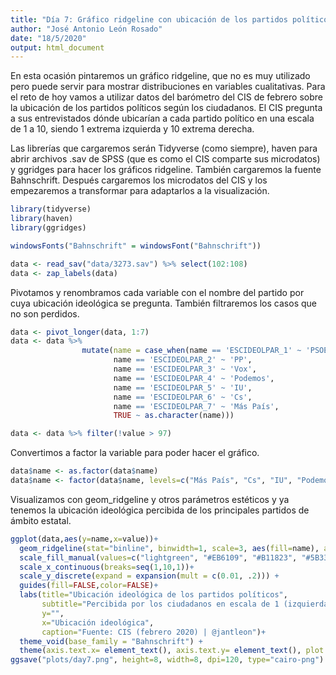 ```yaml
---
title: "Día 7: Gráfico ridgeline con ubicación de los partidos políticos percibida por los ciudadanos"
author: "José Antonio León Rosado"
date: "18/5/2020"
output: html_document
---
```


En esta ocasión pintaremos un gráfico ridgeline, que no es muy utilizado pero puede servir para mostrar distribuciones en variables cualitativas. Para el reto de hoy vamos a utilizar datos del barómetro del CIS de febrero sobre la ubicación de los partidos políticos según los ciudadanos. El CIS pregunta a sus entrevistados dónde ubicarían a cada partido político en una escala de 1 a 10, siendo 1 extrema izquierda y 10 extrema derecha. 

Las librerías que cargaremos serán Tidyverse (como siempre), haven para abrir archivos .sav de SPSS (que es como el CIS comparte sus microdatos) y ggridges para hacer los gráficos ridgeline. También cargaremos la fuente Bahnschrift. Después cargaremos los microdatos del CIS y los empezaremos a transformar para adaptarlos a la visualización.

```r
library(tidyverse)
library(haven)
library(ggridges)

windowsFonts("Bahnschrift" = windowsFont("Bahnschrift"))

data <- read_sav("data/3273.sav") %>% select(102:108)
data <- zap_labels(data)
```

Pivotamos y renombramos cada variable con el nombre del partido por cuya ubicación ideológica se pregunta. También filtraremos los casos que no son perdidos.

```r
data <- pivot_longer(data, 1:7)
data <- data %>%
                mutate(name = case_when(name == 'ESCIDEOLPAR_1' ~ 'PSOE',
                       name == 'ESCIDEOLPAR_2' ~ 'PP',
                       name == 'ESCIDEOLPAR_3' ~ 'Vox',
                       name == 'ESCIDEOLPAR_4' ~ 'Podemos',
                       name == 'ESCIDEOLPAR_5' ~ 'IU',
                       name == 'ESCIDEOLPAR_6' ~ 'Cs',
                       name == 'ESCIDEOLPAR_7' ~ 'Más País',
                       TRUE ~ as.character(name)))

data <- data %>% filter(!value > 97)
```

Convertimos a factor la variable para poder hacer el gráfico.

```r
data$name <- as.factor(data$name)
data$name <- factor(data$name, levels=c("Más País", "Cs", "IU", "Podemos", "Vox", "PP", "PSOE"))
```

Visualizamos con geom_ridgeline y otros parámetros estéticos y ya tenemos la ubicación ideológica percibida de los principales partidos de ámbito estatal.

```r

ggplot(data,aes(y=name,x=value))+
  geom_ridgeline(stat="binline", binwidth=1, scale=3, aes(fill=name), alpha=0.7)+
  scale_fill_manual(values=c("lightgreen", "#EB6109", "#B11823", "#5B3365", "#63BE21","#007FFF", "#FF0000")) +
  scale_x_continuous(breaks=seq(1,10,1))+
  scale_y_discrete(expand = expansion(mult = c(0.01, .2))) +
  guides(fill=FALSE,color=FALSE)+
  labs(title="Ubicación ideológica de los partidos políticos",
       subtitle="Percibida por los ciudadanos en escala de 1 (izquierda) a 10 (derecha)",
       y="",
       x="Ubicación ideológica",
       caption="Fuente: CIS (febrero 2020) | @jantleon")+
  theme_void(base_family = "Bahnschrift") +
  theme(axis.text.x= element_text(), axis.text.y= element_text(), plot.title = element_text(face = "bold", size = 16)) +
ggsave("plots/day7.png", height=8, width=8, dpi=120, type="cairo-png")
```